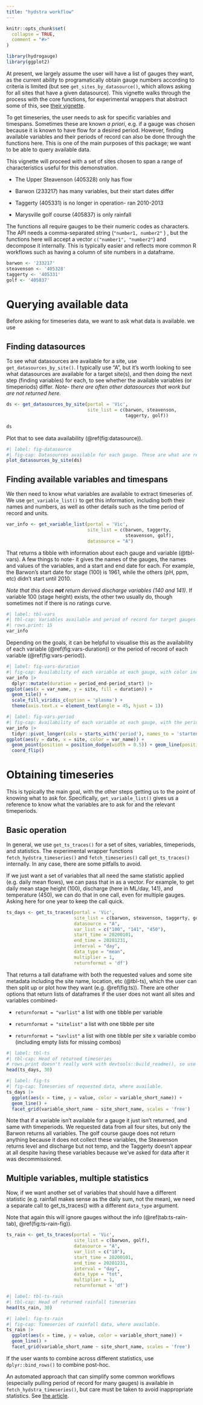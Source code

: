 ```yaml
---
title: "hydstra workflow"
---
```


```r
knitr::opts_chunk$set(
  collapse = TRUE,
  comment = "#>"
)
```

```r
library(hydrogauge)
library(ggplot2)
```

At present, we largely assume the user will have a list of gauges they want, as the current ability to programatically obtain gauge numbers according to criteria is limited (but see `get_sites_by_datasource()`, which allows asking for all sites that have a given datasource). This vignette walks through the process with the core functions, for experimental wrappers that abstract some of this, see [their vignette](Hydstra-wrapper.Rmd).

To get timeseries, the user needs to ask for specific variables and timespans. Sometimes these are known *a priori*, e.g. if a gauge was chosen because it is known to have flow for a desired period. However, finding available variables and their periods of record can also be done through the functions here. This is one of the main purposes of this package; we want to be able to query available data.

This vignette will proceed with a set of sites chosen to span a range of characteristics useful for this demonstration.

-   The Upper Steavenson (405328) only has flow

-   Barwon (233217) has many variables, but their start dates differ

-   Taggerty (405331) is no longer in operation- ran 2010-2013

-   Marysville golf course (405837) is only rainfall

The functions all require gauges to be their numeric codes as characters. The API needs a comma-separated string (`"number1, number2"` ) , but the functions here will accept a vector `c("number1", "number2"`) and decompose it internally. This is typically easier and reflects more common R workflows such as having a column of site numbers in a dataframe.

```r
barwon <- '233217'
steavenson <- '405328'
taggerty <- '405331'
golf <- '405837'
```

# Querying available data

Before asking for timeseries data, we want to ask what data is available. we use  

## Finding datasources

To see what datasources are available for a site, use `get_datasources_by_site()`. I typically use "A", but it's worth looking to see what datasources are available for a target site(s), and then doing the next step (finding variables) for each, to see whether the available variables (or timeperiods) differ. *Note- there are often other datasources that work but are not returned here.*

```r
ds <- get_datasources_by_site(portal = 'Vic', 
                              site_list = c(barwon, steavenson, 
                                            taggerty, golf))
```

```r
ds
```

Plot that to see data availability (\@ref(fig:datasource)).

```r
#| label: fig-datasource
#| fig-cap: Datasources available for each gauge. These are what are returned by the API, but may not be complete. Specifying other datasources on a pull may work.
plot_datasources_by_site(ds)
```

## Finding available variables and timespans

We then need to know what variables are available to extract timeseries of. We use `get_variable_list()` to get this information, including both their names and numbers, as well as other details such as the time period of record and units.

```r
var_info <- get_variable_list(portal = 'Vic', 
                              site_list = c(barwon, taggerty, 
                                            steavenson, golf), 
                              datasource = "A")
```

That returns a tibble with information about each gauge and variable (@tbl-vars). A few things to note- it gives the names of the gauges, the names and values of the variables, and a start and end date for each. For example, the Barwon's start date for stage (100) is 1961, while the others (pH, ppm, etc) didn't start until 2010.

*Note that this does **not** return derived discharge variables (140 and 141)*. If variable 100 (stage height) exists, the other two usually do, though sometimes not if there is no ratings curve.

```r
#| label: tbl-vars
#| tbl-cap: Variables available and period of record for target gauges
#| rows.print: 15 
var_info
```

Depending on the goals, it can be helpful to visualise this as the availability of each variable (\@ref(fig:vars-duration)) or the period of record of each variable (\@ref(fig:vars-period)).

```r
#| label: fig-vars-duration
#| fig-cap: Availability of each variable at each gauge, with color indicating the duration of record in days.
var_info |> 
  dplyr::mutate(duration = period_end-period_start) |> 
ggplot(aes(x = var_name, y = site, fill = duration)) +
  geom_tile() +
  scale_fill_viridis_c(option = 'plasma') +
  theme(axis.text.x = element_text(angle = 45, hjust = 1))
```

```r
#| label: fig-vars-period
#| fig-cap: Availability of each variable at each gauge, with the period of record indicated by lines.
var_info |> 
  tidyr::pivot_longer(cols = starts_with('period'), names_to = 'startend', values_to = 'date') |> 
ggplot(aes(y = date, x = site, color = var_name)) +
  geom_point(position = position_dodge(width = 0.5)) + geom_line(position = position_dodge(width = 0.5)) +
  coord_flip()
```

# Obtaining timeseries

This is typically the main goal, with the other steps getting us to the point of knowing what to ask for. Specifically, `get_variable_list()` gives us a reference to know what the variables are to ask for and the relevant timeperiods.

## Basic operation

In general, we use `get_ts_traces()` for a set of sites, variables, timeperiods, and statistics. The experimental wrapper functions `fetch_hydstra_timeseries()` and `fetch_timeseries()` call `get_ts_traces()` internally. In any case, there are some pitfalls to avoid.

If we just want a set of variables that all need the same statistic applied (e.g. daily mean flows), we can pass that in as a vector. For example, to get daily mean stage height (100), discharge (here in ML/day, 141), and temperature (450), we can do that in one call, even for multiple gauges. Asking here for one year to keep the call quick.

```r
ts_days <- get_ts_traces(portal = 'Vic', 
                         site_list = c(barwon, steavenson, taggerty, golf),
                         datasource = "A", 
                         var_list = c("100", "141", "450"),
                         start_time = 20200101,
                         end_time = 20201231,
                         interval = "day",
                         data_type = "mean",
                         multiplier = 1,
                         returnformat = 'df')
```

That returns a tall dataframe with both the requested values and some site metadata including the site name, location, etc (@tbl-ts), which the user can then split up or plot how they want (e.g. \@ref(fig:ts)). There are other options that return lists of dataframes if the user does not want all sites and variables combined-

-   `returnformat = "varlist"` a list with one tibble per variable

-   `returnformat = "sitelist"` a list with one tibble per site

-   `returnformat = "sxvlist"` a list with one tibble per site x variable combo (including empty lists for missing combos)

```r
#| label: tbl-ts
#| tbl-cap: Head of returned timeseries
# rows.print doesn't really work with devtools::build_readme(), so use head
head(ts_days, 30)
```

```r
#| label: fig-ts
#| fig-cap: Timeseries of requested data, where available.
ts_days |> 
  ggplot(aes(x = time, y = value, color = variable_short_name)) +
  geom_line() +
  facet_grid(variable_short_name ~ site_short_name, scales = 'free')
```


Note that if a variable isn't available for a gauge it just isn't returned, and same with timeperiods. We requested data from all four sites, but only the Barwon returns all variables. The golf course gauge does not return anything because it does not collect these variables, the Steavenson returns level and discharge but not temp, and the Taggerty doesn't appear at all despite having these variables because we've asked for data after it was decommissioned.

## Multiple variables, multiple statistics

Now, if we want another set of variables that should have a different statistic (e.g. rainfall makes sense as the daily sum, not the mean), we need a separate call to get_ts_traces() with a different `data_type` argument.

Note that again this will ignore gauges without the info (\@ref(tab:ts-rain-tab), \@ref(fig:ts-rain-fig)).

```r
ts_rain <- get_ts_traces(portal = 'Vic', 
                         site_list = c(barwon, golf), 
                         datasource = "A", 
                         var_list = c("10"),
                         start_time = 20200101,
                         end_time = 20201231,
                         interval = "day",
                         data_type = "tot",
                         multiplier = 1,
                         returnformat = 'df')
```

```r
#| label: tbl-ts-rain
#| tbl-cap: Head of returned rainfall timeseries
head(ts_rain, 30)
```

```r
#| label: fig-ts-rain
#| fig-cap: Timeseries of rainfall data, where available.
ts_rain |> 
  ggplot(aes(x = time, y = value, color = variable_short_name)) +
  geom_line() +
  facet_grid(variable_short_name ~ site_short_name, scales = 'free')
```

If the user wants to combine across different statistics, use `dplyr::bind_rows()` to combine post-hoc.

An automated approach that can simplify some common workflows (especially pulling period of record for many gauges) is available in `fetch_hydstra_timeseries()`, but care must be taken to avoid inappropriate statistics. See [the article](Hydstra-wrapper.Rmd).  



